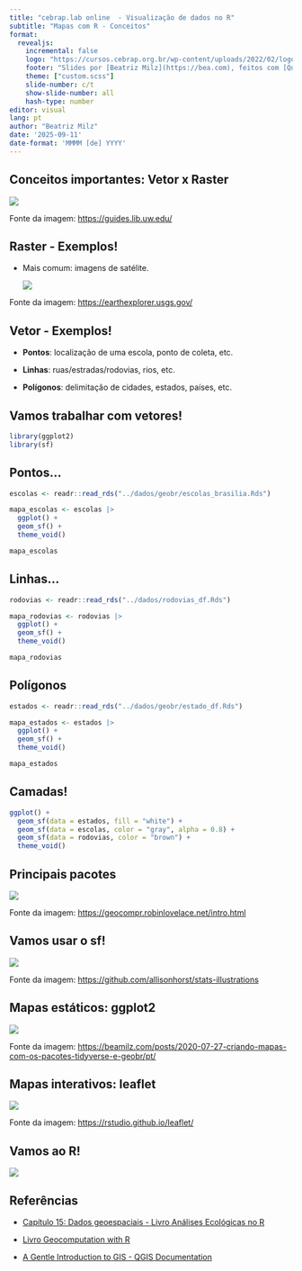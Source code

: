 ```yaml
---
title: "cebrap.lab online  - Visualização de dados no R"
subtitle: "Mapas com R - Conceitos"
format:
  revealjs:
    incremental: false
    logo: "https://cursos.cebrap.org.br/wp-content/uploads/2022/02/logo-nav.png"
    footer: "Slides por [Beatriz Milz](https://bea.com), feitos com [Quarto](https://quarto.org/docs/presentations/revealjs/index.html). Códigos e materiais disponíveis no [GitHub](https://github.com/beatrizmilz/2025-09-cebrap-lab-viz). Licença de uso: [CC-BY-SA](https://beatrizmilz.com/license/)."
    theme: ["custom.scss"]
    slide-number: c/t
    show-slide-number: all
    hash-type: number
editor: visual
lang: pt
author: "Beatriz Milz"
date: '2025-09-11'
date-format: 'MMMM [de] YYYY'
---
```


## Conceitos importantes: Vetor x Raster

![](img/vector-raster_1644589693.jpeg){fig-align="center"}

::: footer
Fonte da imagem: <https://guides.lib.uw.edu/>
:::

## Raster - Exemplos!

-   Mais comum: imagens de satélite.

    [![](img/earthexplorer.png)](https://earthexplorer.usgs.gov/)

::: footer
Fonte da imagem: <https://earthexplorer.usgs.gov/>
:::

## Vetor - Exemplos!

-   **Pontos**: localização de uma escola, ponto de coleta, etc.

-   **Linhas**: ruas/estradas/rodovias, rios, etc.

-   **Polígonos**: delimitação de cidades, estados, países, etc.

## Vamos trabalhar com vetores!

```r
library(ggplot2)
library(sf)
```

## Pontos...

```r
escolas <- readr::read_rds("../dados/geobr/escolas_brasilia.Rds")

mapa_escolas <- escolas |>
  ggplot() +
  geom_sf() +
  theme_void()

mapa_escolas
```

## Linhas...

```r
rodovias <- readr::read_rds("../dados/rodovias_df.Rds")

mapa_rodovias <- rodovias |>
  ggplot() +
  geom_sf() +
  theme_void()

mapa_rodovias
```

## Polígonos

```r
estados <- readr::read_rds("../dados/geobr/estado_df.Rds")

mapa_estados <- estados |>
  ggplot() +
  geom_sf() +
  theme_void()

mapa_estados
```

## Camadas!

```r
ggplot() +
  geom_sf(data = estados, fill = "white") +
  geom_sf(data = escolas, color = "gray", alpha = 0.8) +
  geom_sf(data = rodovias, color = "brown") +
  theme_void()
```

## Principais pacotes

[![](img/01-cranlogs.png){fig-align="center"}](https://r.geocompx.org/intro)

::: footer
Fonte da imagem: <https://geocompr.robinlovelace.net/intro.html>
:::

## Vamos usar o sf!

[![](img/sf_horst.png){fig-align="center"}](https://github.com/allisonhorst/stats-illustrations)

::: footer
Fonte da imagem: <https://github.com/allisonhorst/stats-illustrations>
:::

## Mapas estáticos: ggplot2

[![](img/ggplot2_bea.png)](https://beamilz.com/posts/2020-07-27-criando-mapas-com-os-pacotes-tidyverse-e-geobr/pt/)

::: footer
Fonte da imagem: <https://beamilz.com/posts/2020-07-27-criando-mapas-com-os-pacotes-tidyverse-e-geobr/pt/>
:::

## Mapas interativos: leaflet

[![](img/leaflet.png){fig-align="center"}](https://github.com/allisonhorst/stats-illustrations)

::: footer
Fonte da imagem: <https://rstudio.github.io/leaflet/>
:::

## Vamos ao R!

![](https://c.tenor.com/y2JXkY1pXkwAAAAC/cat-computer.gif){fig-align="center"}

## Referências

-   [Capítulo 15: Dados geoespaciais - Livro Análises Ecológicas no R](https://analises-ecologicas.netlify.app/cap15.html)

-   [Livro Geocomputation with R](https://geocompr.robinlovelace.net/intro.html)

-   [A Gentle Introduction to GIS - QGIS Documentation](https://docs.qgis.org/3.22/en/docs/gentle_gis_introduction/)

